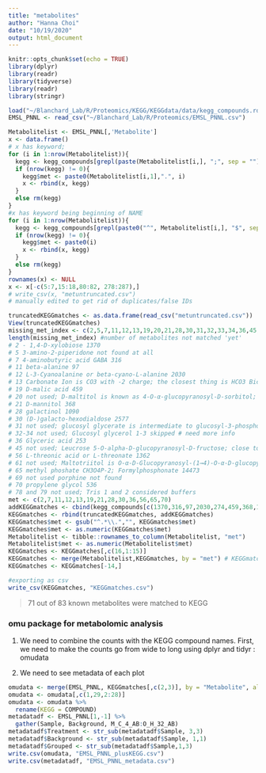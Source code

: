 ```yaml
---
title: "metabolites"
author: "Hanna Choi"
date: "10/19/2020"
output: html_document
---
```


```r
knitr::opts_chunk$set(echo = TRUE)
library(dplyr)
library(readr)
library(tidyverse)
library(readr)
library(stringr)
```
```r
load("~/Blanchard_Lab/R/Proteomics/KEGG/KEGGdata/data/kegg_compounds.rda")
EMSL_PNNL <- read_csv("~/Blanchard_Lab/R/Proteomics/EMSL_PNNL.csv")
```

```r
Metabolitelist <- EMSL_PNNL[,'Metabolite']
x <- data.frame()
# x has keyword;
for (i in 1:nrow(Metabolitelist)){
  kegg <- kegg_compounds[grepl(paste(Metabolitelist[i,], ";", sep = ""), kegg_compounds$NAME, ignore.case = TRUE),]
  if (nrow(kegg) != 0){
    kegg$met <- paste0(Metabolitelist[i,1],".", i)
    x <- rbind(x, kegg)
  }
  else rm(kegg)
}
#x has keyword being beginning of NAME
for (i in 1:nrow(Metabolitelist)){
  kegg <- kegg_compounds[grepl(paste0("^", Metabolitelist[i,], "$", sep = ""), kegg_compounds$NAME, ignore.case = TRUE),]
  if (nrow(kegg) != 0){
    kegg$met <- paste0(i)
    x <- rbind(x, kegg)
  }
  else rm(kegg)
}
rownames(x) <- NULL
x <- x[-c(5:7,15:18,80:82, 278:287),]
# write_csv(x, "metuntruncated.csv")
# manually edited to get rid of duplicates/false IDs
```

```r
truncatedKEGGmatches <- as.data.frame(read_csv("metuntruncated.csv"))
View(truncatedKEGGmatches)
missing_met_index <- c(2,5,7,11,12,13,19,20,21,28,30,31,32,33,34,36,45,56,61,65,69,70,78,79)
length(missing_met_index) #number of metabolites not matched 'yet'
# 2 - 1,4-D-xylobiose 1370
# 5 3-amino-2-piperidone not found at all
# 7 4-aminobutyric acid GABA 316
# 11 beta-alanine 97
# 12 L-3-Cyanoalanine or beta-cyano-L-alanine 2030
# 13 Carbonate Ion is CO3 with -2 charge; the closest thing is HCO3 Bicarbonate 274
# 19 D-malic acid 459
# 20 not used; D-maltitol is known as 4-O-α-glucopyranosyl-D-sorbitol; closest match would be D-sorbitol 708; notice how glucopryanosyl is in D-maltitol and Sophorose and Cellobiose
# 21 D-mannitol 368
# 28 galactinol 1090
# 30 (D-)galacto-hexodialdose 2577
# 31 not used; glucosyl glycerate is intermediate to glucosyl-3-phosphoglycerate; can also be made from 1-step synthesis from ADP-glucose (460) and d-glycerate (253) *below
# 32-34 not used; Glucosyl glycerol 1-3 skipped # need more info
# 36 Glyceric acid 253
# 45 not used; Leucrose 5-O-alpha-D-glucopyranosyl-D-fructose; close to Maltulose; 4-O-alpha-D-Glucopyranosyl-D-fructose or Turanose; 3-O-alpha-D-Glucopyranosyl-D-fructose # more info needed
# 56 L-threonic acid or L-threonate 1362
# 61 not used; Maltotriitol is O-α-D-Glucopyranosyl-(1→4)-O-α-D-glucopyranosyl-(1→4)-D-glucitol;
# 65 methyl phoshate CH3O4P-2; Formylphosphonate 14473
# 69 not used porphine not found
# 70 propylene glycol 536
# 78 and 79 not used; Tris 1 and 2 considered buffers
met <- c(2,7,11,12,13,19,21,28,30,36,56,65,70)
addKEGGmatches <- cbind(kegg_compounds[c(1370,316,97,2030,274,459,368,1090,2577,253,1362,14473,536),], met)
KEGGmatches <- rbind(truncatedKEGGmatches, addKEGGmatches)
KEGGmatches$met <- gsub("^.*\\.","", KEGGmatches$met)
KEGGmatches$met <- as.numeric(KEGGmatches$met)
Metabolitelist <- tibble::rownames_to_column(Metabolitelist, "met")
Metabolitelist$met <- as.numeric(Metabolitelist$met)
KEGGmatches <- KEGGmatches[,c(16,1:15)]
KEGGmatches <- merge(Metabolitelist,KEGGmatches, by = "met") # KEGGmatches now has all the matches possible 
KEGGmatches <- KEGGmatches[-14,]
```

```r
#exporting as csv
write_csv(KEGGmatches, "KEGGmatches.csv")
```

> 71 out of 83 known metabolites were matched to KEGG

### omu package for metabolomic analysis

1. We need to combine the counts with the KEGG compound names. First, we need to make the counts go from wide to long using dplyr and tidyr : omudata

2. We need to see metadata of each plot 
```r
omudata <- merge(EMSL_PNNL, KEGGmatches[,c(2,3)], by = "Metabolite", all = TRUE)
omudata <- omudata[,c(1,29,2:28)]
omudata <- omudata %>%
  rename(KEGG = COMPOUND)
metadatadf <- EMSL_PNNL[1,-1] %>%
  gather(Sample, Background, M_C_4_AB:O_H_32_AB)
metadatadf$Treatment <- str_sub(metadatadf$Sample, 3,3)
metadatadf$Background <- str_sub(metadatadf$Sample, 1,1)
metadatadf$Grouped <- str_sub(metadatadf$Sample,1,3)
write.csv(omudata, "EMSL_PNNL_plusKEGG.csv")
write.csv(metadatadf, "EMSL_PNNL_metadata.csv")
```

